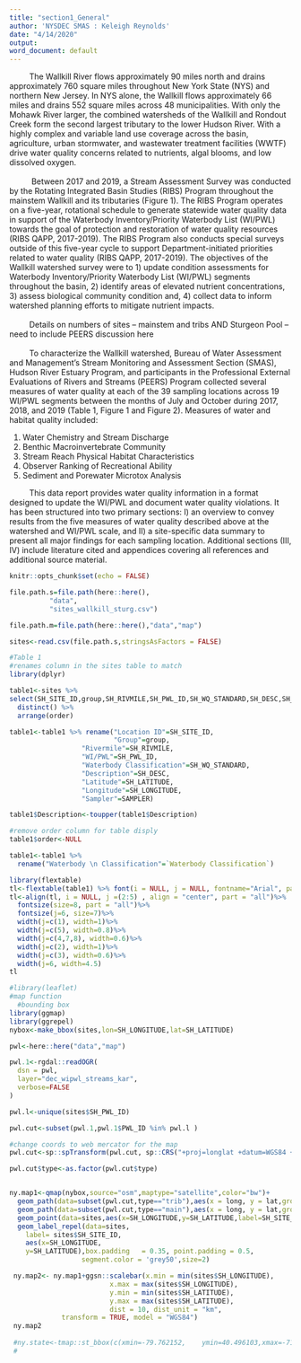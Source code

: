 ---
title: "section1_General"
author: 'NYSDEC SMAS : Keleigh Reynolds'
date: "4/14/2020"
output: 
word_document: default
---
|          The Wallkill River flows approximately 90 miles north and drains approximately 760 square miles throughout New York State (NYS) and northern New Jersey. In NYS alone, the Wallkill flows approximately 66 miles and drains 552 square miles across 48 municipalities. With only the Mohawk River larger, the combined watersheds of the Wallkill and Rondout Creek form the second largest tributary to the lower Hudson River. With a highly complex and variable land use coverage across the basin, agriculture, urban stormwater, and wastewater treatment facilities (WWTF) drive water quality concerns related to nutrients, algal blooms, and low dissolved oxygen.  
|  
|           Between 2017 and 2019, a Stream Assessment Survey was conducted by the Rotating Integrated Basin Studies (RIBS) Program throughout the mainstem Wallkill and its tributaries (Figure 1). The RIBS Program operates on a five-year, rotational schedule to generate statewide water quality data in support of the Waterbody Inventory/Priority Waterbody List (WI/PWL) towards the goal of protection and restoration of water quality resources (RIBS QAPP, 2017-2019). The RIBS Program also conducts special surveys outside of this five-year cycle to support Department-initiated priorities related to water quality (RIBS QAPP, 2017-2019). The objectives of the Wallkill watershed survey were to 1) update condition assessments for Waterbody Inventory/Priority Waterbody List (WI/PWL) segments throughout the basin, 2) identify areas of elevated nutrient concentrations, 3) assess biological community condition and, 4) collect data to inform watershed planning efforts to mitigate nutrient impacts.  
|  
|          Details on numbers of sites – mainstem and tribs AND Sturgeon Pool – need to include PEERS discussion here  
|  
|          To characterize the Wallkill watershed, Bureau of Water Assessment and Management’s Stream Monitoring and Assessment Section (SMAS), Hudson River Estuary Program, and participants in the Professional External Evaluations of Rivers and Streams (PEERS) Program collected several measures of water quality at each of the 39 sampling locations across 19 WI/PWL segments between the months of July and October during 2017, 2018, and 2019 (Table 1, Figure 1 and Figure 2). Measures of water and habitat quality included:
1. Water Chemistry and Stream Discharge 
2. Benthic Macroinvertebrate Community 
3. Stream Reach Physical Habitat Characteristics 
4. Observer Ranking of Recreational Ability
5. Sediment and Porewater Microtox Analysis

|          This data report provides water quality information in a format designed to update the WI/PWL and document water quality violations. It has been structured into two primary sections: I) an overview to convey results from the five measures of water quality described above at the watershed and WI/PWL scale, and II) a site-specific data summary to present all major findings for each sampling location. Additional sections (III, IV) include literature cited and appendices covering all references and additional source material.

```{r include=FALSE}
knitr::opts_chunk$set(echo = FALSE)
```

```{r include=FALSE,message=FALSE,warning=FALSE}

file.path.s=file.path(here::here(),
          "data",
          "sites_wallkill_sturg.csv")

file.path.m=file.path(here::here(),"data","map")

sites<-read.csv(file.path.s,stringsAsFactors = FALSE)


```


```{r include=FALSE,message=FALSE,warning=FALSE}
#Table 1
#renames column in the sites table to match
library(dplyr)

table1<-sites %>% 
select(SH_SITE_ID,group,SH_RIVMILE,SH_PWL_ID,SH_WQ_STANDARD,SH_DESC,SH_LATITUDE,SH_LONGITUDE,order, SAMPLER) %>% 
  distinct() %>% 
  arrange(order)

table1<-table1 %>% rename("Location ID"=SH_SITE_ID,
                          "Group"=group,
                  "Rivermile"=SH_RIVMILE,
                  "WI/PWL"=SH_PWL_ID,
                  "Waterbody Classification"=SH_WQ_STANDARD,
                  "Description"=SH_DESC,
                  "Latitude"=SH_LATITUDE,
                  "Longitude"=SH_LONGITUDE,
                  "Sampler"=SAMPLER)

table1$Description<-toupper(table1$Description)

#remove order column for table disply
table1$order<-NULL

table1<-table1 %>% 
  rename("Waterbody \n Classification"=`Waterbody Classification`)


```

<!---BLOCK_LANDSCAPE_START--->

```{r tab.id="sites-table",  echo=FALSE, message=FALSE, warning=FALSE, tab.cap="Wallkill River (WALK) sampling locations. Locations are ordered from upstream to downstream according to river mile and mainstem confluence"}
library(flextable)
tl<-flextable(table1) %>% font(i = NULL, j = NULL, fontname="Arial", part = "all") %>% theme_zebra() %>% autofit()
tl<-align(tl, i = NULL, j =(2:5) , align = "center", part = "all")%>%
  fontsize(size=8, part = "all")%>%
  fontsize(j=6, size=7)%>%
  width(j=c(1), width=1)%>%
  width(j=c(5), width=0.8)%>%
  width(j=c(4,7,8), width=0.6)%>%
  width(j=c(2), width=1)%>%
  width(j=c(3), width=0.6)%>%
  width(j=6, width=4.5)
tl
```

<!---BLOCK_LANDSCAPE_STOP--->

```{r site-map, fig.cap="Map of Wallkill River (WALK) sampling locations. Site names reference the Location ID and River Mile presented in \\@ref(tab:sites-table)", echo=FALSE, message=FALSE, warning=FALSE,fig.width=7,fig.height=8}

#library(leaflet)
#map function
  #bounding box
library(ggmap)
library(ggrepel)
nybox<-make_bbox(sites,lon=SH_LONGITUDE,lat=SH_LATITUDE)

pwl<-here::here("data","map")

pwl.1<-rgdal::readOGR(
  dsn = pwl,
  layer="dec_wipwl_streams_kar",
  verbose=FALSE
)

pwl.l<-unique(sites$SH_PWL_ID)

pwl.cut<-subset(pwl.1,pwl.1$PWL_ID %in% pwl.l )

#change coords to web mercator for the map
pwl.cut<-sp::spTransform(pwl.cut, sp::CRS("+proj=longlat +datum=WGS84 +no_defs"))

pwl.cut$type<-as.factor(pwl.cut$type)


ny.map1<-qmap(nybox,source="osm",maptype="satellite",color="bw")+
  geom_path(data=subset(pwl.cut,type=="trib"),aes(x = long, y = lat,group=group),color="steelblue1",alpha=0.5)+
  geom_path(data=subset(pwl.cut,type=="main"),aes(x = long, y = lat,group=group),color="slateblue3",size=0.9)+
  geom_point(data=sites,aes(x=SH_LONGITUDE,y=SH_LATITUDE,label=SH_SITE_ID,color=group,shape=SAMPLER),size=4)+ 
  geom_label_repel(data=sites,
    label= sites$SH_SITE_ID, 
    aes(x=SH_LONGITUDE,
    y=SH_LATITUDE),box.padding   = 0.35, point.padding = 0.5,
                  segment.color = 'grey50',size=2)

 ny.map2<- ny.map1+ggsn::scalebar(x.min = min(sites$SH_LONGITUDE),
                         x.max = max(sites$SH_LONGITUDE),
                         y.min = min(sites$SH_LATITUDE),
                         y.max = max(sites$SH_LATITUDE),
                         dist = 10, dist_unit = "km",
             transform = TRUE, model = "WGS84")
 ny.map2
 
 #ny.state<-tmap::st_bbox(c(xmin=-79.762152,	ymin=40.496103,xmax=-71.85621,ymax=45.01585),crs=st_crs(ny.map.2))
 #

```







